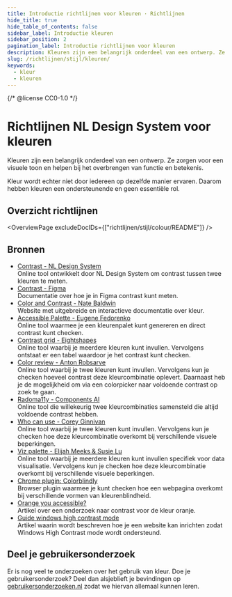 ```yaml
---
title: Introductie richtlijnen voor kleuren · Richtlijnen
hide_title: true
hide_table_of_contents: false
sidebar_label: Introductie kleuren
sidebar_position: 2
pagination_label: Introductie richtlijnen voor kleuren
description: Kleuren zijn een belangrijk onderdeel van een ontwerp. Ze zorgen voor een visuele toon en helpen bij het overbrengen van functie en betekenis. Kleur wordt echter niet door iedereen op dezelfde manier ervaren. Daarom hebben kleuren een ondersteunende en geen essentiële rol.
slug: /richtlijnen/stijl/kleuren/
keywords:
  - kleur
  - kleuren
---
```


{/* @license CC0-1.0 */}


# Richtlijnen NL Design System voor kleuren

Kleuren zijn een belangrijk onderdeel van een ontwerp. Ze zorgen voor een visuele toon en helpen bij het overbrengen van functie en betekenis.

Kleur wordt echter niet door iedereen op dezelfde manier ervaren. Daarom hebben kleuren een ondersteunende en geen essentiële rol.

## Overzicht richtlijnen

<OverviewPage excludeDocIDs={["richtlijnen/stijl/colour/README"]} />

## Bronnen

- [Contrast - NL Design System](https://nldesignsystem.nl/contrast/)<br/>
  Online tool ontwikkelt door NL Design System om contrast tussen twee kleuren te meten.
- [Contrast - Figma](https://help.figma.com/hc/en-us/articles/360041003774-Update-fills-using-the-color-picker#h_01JQF1T71AC72G6VDXN27B77V0)<br/>
  Documentatie over hoe je in Figma contrast kunt meten.
- [Color and Contrast - Nate Baldwin](https://colorandcontrast.com/)<br/>
  Website met uitgebreide en interactieve documentatie over kleur.
- [Accessible Palette - Eugene Fedorenko](https://accessiblepalette.com/)<br/>
  Online tool waarmee je een kleurenpalet kunt genereren en direct contrast kunt checken.
- [Contrast grid - Eightshapes](https://contrast-grid.eightshapes.com/)<br/>
  Online tool waarbij je meerdere kleuren kunt invullen. Vervolgens ontstaat er een tabel waardoor je het contrast kunt checken.
- [Color review - Anton Robsarve](https://color.review/)<br/>
  Online tool waarbij je twee kleuren kunt invullen. Vervolgens kun je checken hoeveel contrast deze kleurcombinatie oplevert. Daarnaast heb je de mogelijkheid om via een colorpicker naar voldoende contrast op zoek te gaan.
- [Radoma11y - Components AI](https://randoma11y.com/)<br/>
  Online tool die willekeurig twee kleurcombinaties samensteld die altijd voldoende contrast hebben.
- [Who can use - Corey Ginnivan](https://whocanuse.com/)<br/>
  Online tool waarbij je twee kleuren kunt invullen. Vervolgens kun je checken hoe deze kleurcombinatie overkomt bij verschillende visuele beperkingen.
- [Viz palette - Elijah Meeks & Susie Lu](https://projects.susielu.com/viz-palette)<br/>
  Online tool waarbij je meerdere kleuren kunt invullen specifiek voor data visualisatie. Vervolgens kun je checken hoe deze kleurcombinatie overkomt bij verschillende visuele beperkingen.
- [Chrome plugin: Colorblindly](https://chromewebstore.google.com/detail/colorblindly/floniaahmccleoclneebhhmnjgdfijgg)<br/>
  Browser plugin waarmee je kunt checken hoe een webpagina overkomt bij verschillende vormen van kleurenblindheid.
- [Orange you accessible?](https://www.bounteous.com/insights/2019/03/22/orange-you-accessible-mini-case-study-color-ratio/)<br/>
  Artikel over een onderzoek naar contrast voor de kleur oranje.
- [Guide windows high contrast mode](https://www.smashingmagazine.com/2022/06/guide-windows-high-contrast-mode/)<br/>
  Artikel waarin wordt beschreven hoe je een website kan inrichten zodat Windows High Contrast mode wordt ondersteund.

## Deel je gebruikersonderzoek

Er is nog veel te onderzoeken over het gebruik van kleur. Doe je gebruikersonderzoek? Deel dan alsjeblieft je bevindingen op [gebruikersonderzoeken.nl](http://gebruikersonderzoeken.nl/) zodat we hiervan allemaal kunnen leren.

<FooterInfo />

